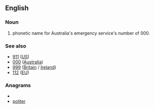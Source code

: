 ==English==
===Noun===
{{en-noun|-}}
# {{Australia}} phonetic name for Australia's emergency service's number of 000.
===See also===
*[[911]] ([[US]])
*[[000]] ([[Australia]])
*[[999]] ([[Britain]] / [[Ireland]])
*[[112]] ([[EU]])

===Anagrams===
* {{alphagram|eiloprt}}
* [[politer#English|politer]]